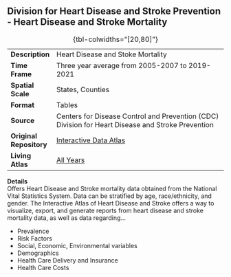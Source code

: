 ## Division for Heart Disease and Stroke Prevention - Heart Disease and Stroke Mortality

|                         |                                                                                                                                                        |
|------------|------------------------------------------------------------|
| **Description**         | Heart Disease and Stoke Mortality                                                                                                                      |
| **Time Frame**          | Three year average from 2005-2007 to 2019-2021                                                                                                         |
| **Spatial Scale**       | States, Counties                                                                                                                                       |
| **Format**              | Tables                                                                                                                                                 |
| **Source**              | Centers for Disease Control and Prevention (CDC) Division for Heart Disease and Stroke Prevention                                                      |
| **Original Repository** | [Interactive Data Atlas](https://nccd.cdc.gov/DHDSPAtlas/Default.aspx)                                                                                 |
| **Living Atlas**        | [All Years](https://www.arcgis.com/home/search.html?restrict=false&sortField=relevance&sortOrder=desc&searchTerm=owner%3A%22data_cdc_dhdsp%22#content) |

: {tbl-colwidths="\[20,80\]"}

**Details**\
Offers Heart Disease and Stroke mortality data obtained from the National Vital Statistics System. Data can be stratified by age, race/ethnicity, and gender. The Interactive Atlas of Heart Disease and Stroke offers a way to visualize, export, and generate reports from heart disease and stroke mortality data, as well as data regarding...

-   Prevalence
-   Risk Factors
-   Social, Economic, Environmental variables
-   Demographics
-   Health Care Delivery and Insurance
-   Health Care Costs